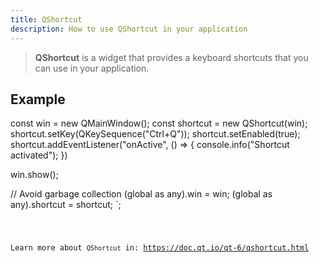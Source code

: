 ```yaml
---
title: QShortcut
description: How to use QShortcut in your application
---
```



> **QShortcut** is a widget that provides a keyboard shortcuts that you can use in your application.

## Example


const win = new QMainWindow();
const shortcut = new QShortcut(win);
shortcut.setKey(QKeySequence("Ctrl+Q"));
shortcut.setEnabled(true);
shortcut.addEventListener("onActive", () => {
    console.info("Shortcut activated");
})

win.show();

// Avoid garbage collection
(global as any).win = win;
(global as any).shortcut = shortcut;
`;

<Code code={qShortcutExample} title='example_shortcut.ts' lang='ts' />

Learn more about `QShortcut` in: https://doc.qt.io/qt-6/qshortcut.html